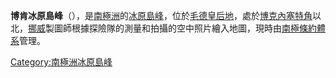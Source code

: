 {{Coord|71|18|S|2|57|W|source:GNIS|display=title}}

'''博肯冰原島峰'''（{{lang-nn|Båken}}），是[[南極洲|南極洲]]的[[冰原島峰|冰原島峰]]，位於[[毛德皇后地|毛德皇后地]]，處於[[博克內塞特角|博克內塞特角]]以北，[[挪威|挪威]]製圖師根據探險隊的測量和拍攝的空中照片繪入地圖，現時由[[南極條約體系|南極條約體系]]管理。

{{Antarctica-geo-stub}}
[[Category:南極洲冰原島峰|Category:南極洲冰原島峰]]